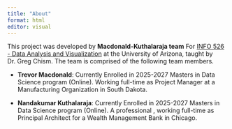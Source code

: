```yaml
---
title: "About"
format: html
editor: visual
---
```


This project was developed by **Macdonald-Kuthalaraja team** For [INFO 526 - Data Analysis and Visualization](https://datavizaz.org/) at the University of Arizona, taught by Dr. Greg Chism. The team is comprised of the following team members.

-   **Trevor Macdonald**: Currently Enrolled in 2025-2027 Masters in Data Science program (Online). Working full-time as Project Manager at a Manufacturing Organization in South Dakota.

-   **Nandakumar Kuthalaraja**: Currently Enrolled in 2025-2027 Masters in Data Science program (Online). A professional , working full-time as Principal Architect for a Wealth Management Bank in Chicago.
